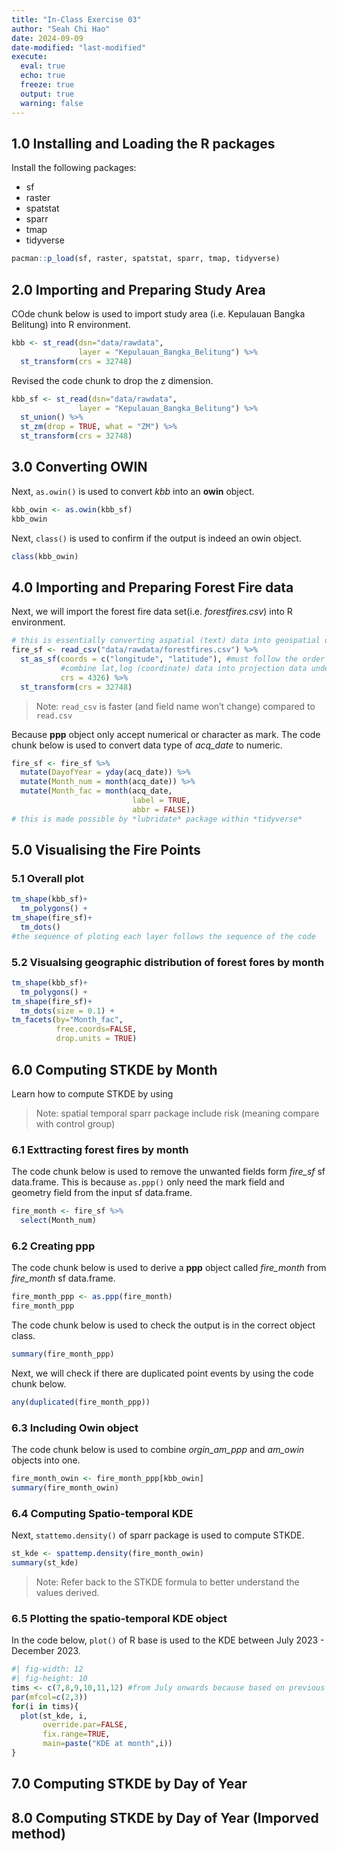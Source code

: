 ```yaml
---
title: "In-Class Exercise 03"
author: "Seah Chi Hao"
date: 2024-09-09
date-modified: "last-modified"
execute:
  eval: true
  echo: true
  freeze: true
  output: true
  warning: false
---
```


## 1.0 Installing and Loading the R packages

Install the following packages:

-   sf
-   raster
-   spatstat
-   sparr
-   tmap
-   tidyverse

```r
pacman::p_load(sf, raster, spatstat, sparr, tmap, tidyverse)
```

## 2.0 Importing and Preparing Study Area
COde chunk below is used to import study area (i.e. Kepulauan Bangka Belitung) into R environment.
```r
kbb <- st_read(dsn="data/rawdata",
               layer = "Kepulauan_Bangka_Belitung") %>%
  st_transform(crs = 32748)
```
Revised the code chunk to drop the z dimension.

```r
kbb_sf <- st_read(dsn="data/rawdata",
               layer = "Kepulauan_Bangka_Belitung") %>%
  st_union() %>%
  st_zm(drop = TRUE, what = "ZM") %>%
  st_transform(crs = 32748)
```

## 3.0 Converting OWIN
Next, `as.owin()` is used to convert *kbb* into an **owin** object.
```r
kbb_owin <- as.owin(kbb_sf)
kbb_owin
```

Next, `class()` is used to confirm if the output is indeed an owin object.
```r
class(kbb_owin)
```

## 4.0 Importing and Preparing Forest Fire data
Next, we will import the forest fire data set(i.e. *forestfires.csv*) into R environment.
```r
# this is essentially converting aspatial (text) data into geospatial data
fire_sf <- read_csv("data/rawdata/forestfires.csv") %>%
  st_as_sf(coords = c("longitude", "latitude"), #must follow the order "longitude" then "latitude", due to x,y
           #combine lat,log (coordinate) data into projection data under "geometry"
           crs = 4326) %>%
  st_transform(crs = 32748)
```
> Note: `read_csv` is faster (and field name won't change) compared to `read.csv` 

Because **ppp** object only accept numerical or character as mark. 
The code chunk below is used to convert data type of *acq_date* to numeric.

```r
fire_sf <- fire_sf %>%
  mutate(DayofYear = yday(acq_date)) %>%
  mutate(Month_num = month(acq_date)) %>%
  mutate(Month_fac = month(acq_date,
                           label = TRUE,
                           abbr = FALSE))
# this is made possible by *lubridate* package within *tidyverse*
```

## 5.0 Visualising the Fire Points

### 5.1 Overall plot
```r
tm_shape(kbb_sf)+
  tm_polygons() +
tm_shape(fire_sf)+
  tm_dots()
#the sequence of ploting each layer follows the sequence of the code
```

### 5.2 Visualsing geographic distribution of forest fores by month
```r
tm_shape(kbb_sf)+
  tm_polygons() +
tm_shape(fire_sf)+
  tm_dots(size = 0.1) +
tm_facets(by="Month_fac",
          free.coords=FALSE,
          drop.units = TRUE)
```

## 6.0 Computing STKDE by Month
Learn how to compute STKDE by using 

> Note: spatial temporal sparr package include risk (meaning compare with control group)

### 6.1 Exttracting forest fires by month
The code chunk below is used to remove the unwanted fields form *fire_sf* sf data.frame.
This is because `as.ppp()` only need the mark field and geometry field from the input sf data.frame.
```r
fire_month <- fire_sf %>%
  select(Month_num)
```

### 6.2 Creating ppp
The code chunk below is used to derive a **ppp** object called *fire_month* from *fire_month* sf data.frame.
```r
fire_month_ppp <- as.ppp(fire_month)
fire_month_ppp
```

The code chunk below is used to check the output is in the correct object class.
```r
summary(fire_month_ppp)
```

Next, we will check if there are duplicated point events by using the code chunk below.
```r
any(duplicated(fire_month_ppp))
```
### 6.3 Including Owin object
The code chunk below is used to combine *orgin_am_ppp* and *am_owin* objects into one.
```r
fire_month_owin <- fire_month_ppp[kbb_owin]
summary(fire_month_owin)
```

### 6.4 Computing Spatio-temporal KDE
Next, `stattemo.density()` of sparr package is used to compute STKDE.
```r
st_kde <- spattemp.density(fire_month_owin)
summary(st_kde)
```
> Note: Refer back to the STKDE formula to better understand the values derived.

### 6.5 Plotting the spatio-temporal KDE object
In the code below, `plot()` of R base is used to the KDE between July 2023 - December 2023.
```r
#| fig-width: 12
#| fig-height: 10
tims <- c(7,8,9,10,11,12) #from July onwards because based on previous data we see that July onwards has more points
par(mfcol=c(2,3))
for(i in tims){
  plot(st_kde, i,
       override.par=FALSE,
       fix.range=TRUE,
       main=paste("KDE at month",i))
}
```

## 7.0 Computing STKDE by Day of Year
## 8.0 Computing STKDE by Day of Year (Imporved method)





